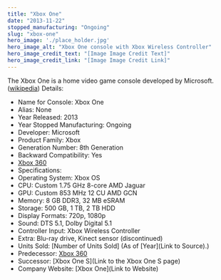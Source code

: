 ```yaml
---
title: "Xbox One"
date: "2013-11-22"
stopped_manufacturing: "Ongoing"
slug: "xbox-one"
hero_image: './place_holder.jpg'
hero_image_alt: "Xbox One console with Xbox Wireless Controller"
hero_image_credit_text: "[Image Image Credit Text]"
hero_image_credit_link: "[Image Image Credit Link]"
---
```

The Xbox One is a home video game console developed by Microsoft. ([wikipedia](https://en.wikipedia.org.org/wiki/Xbox_One))
Details:
- Name for Console: Xbox One
- Alias: None
- Year Released: 2013
- Year Stopped Manufacturing: Ongoing
- Developer: Microsoft
- Product Family: Xbox
- Generation Number: 8th Generation
- Backward Compatibility: Yes
- [Xbox 360](https://en.wikipedia.org.org/wiki/List_of_backward-compatible_games_for_Xbox_One)
- Specifications:
- Operating System: Xbox OS
- CPU: Custom 1.75 GHz 8-core AMD Jaguar
- GPU: Custom 853 MHz 12 CU AMD GCN
- Memory: 8 GB DDR3, 32 MB eSRAM
- Storage: 500 GB, 1 TB, 2 TB HDD
- Display Formats: 720p, 1080p
- Sound: DTS 5.1, Dolby Digital 5.1
- Controller Input: Xbox Wireless Controller
- Extra: Blu-ray drive, Kinect sensor (discontinued)
- Units Sold: [Number of Units Sold] (As of [Year](Link to Source).)
- Predecessor: [Xbox 360](https://en.wikipedia.org.org/wiki/Xbox_360)
- Successor: [Xbox One S](Link to the Xbox One S page)
- Company Website: [Xbox One](Link to Website)
